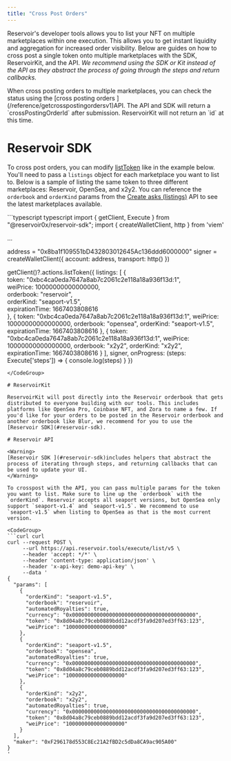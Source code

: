 ```yaml
---
title: "Cross Post Orders"
---
```


Reservoir's developer tools allows you to list your NFT on multiple marketplaces within one execution. This allows you to get instant liquidity and aggregation for increased order visibility. Below are guides on how to cross post a single token onto multiple marketplaces with the SDK, ReservoirKit, and the API. *We recommend using the SDK or Kit instead of the API as they abstract the process of going through the steps and return callbacks.*

<Info>
  When cross posting orders to multiple marketplaces, you can check the status using the [cross posting orders ](/reference/getcrosspostingordersv1)API. The API and SDK will return a `crossPostingOrderId` after submission. ReservoirKit will not return an `id` at this time.
</Info>

# Reservoir SDK

To cross post orders, you can modify [listToken](/reference/listtoken) like in the example below. You'll need to pass a `listings` object for each marketplace you want to list to. Below is a sample of listing the same token to three different marketplaces: Reservoir, OpenSea, and x2y2. You can reference the `orderbook` and `orderKind` params from the [Create asks (listings)](/reference/postexecutelistv5) API to see the latest marketplaces available.

<CodeGroup>
  ```typescript typescript
  import { getClient, Execute } from "@reservoir0x/reservoir-sdk";
  import { createWalletClient, http } from 'viem'

  ...

  address = "0x8ba1f109551bD432803012645Ac136ddd6000000"
  signer = createWalletClient({
    account: address,
    transport: http()
  })

  getClient()?.actions.listToken({
    listings: [
      {  
        token: "0xbc4ca0eda7647a8ab7c2061c2e118a18a936f13d:1",  
        weiPrice: 10000000000000000,  
        orderbook: "reservoir",  
        orderKind: "seaport-v1.5",  
        expirationTime: 1667403808616  
      },
      {
        token: "0xbc4ca0eda7647a8ab7c2061c2e118a18a936f13d:1",
        weiPrice: 10000000000000000,
        orderbook: "opensea",
        orderKind: "seaport-v1.5",
        expirationTime: 1667403808616
      },
      {
        token: "0xbc4ca0eda7647a8ab7c2061c2e118a18a936f13d:1",
        weiPrice: 10000000000000000,
        orderbook: "x2y2",
        orderKind: "x2y2",
        expirationTime: 1667403808616
      }
    ],
    signer,
    onProgress: (steps: Execute['steps']) => {
      console.log(steps)
    }
  })
  ```
</CodeGroup>

# ReservoirKit

ReservoirKit will post directly into the Reservoir orderbook that gets distributed to everyone building with our tools. This includes platforms like OpenSea Pro, Coinbase NFT, and Zora to name a few. If you'd like for your orders to be posted in the Reservoir orderbook and another orderbook like Blur, we recommend for you to use the [Reservoir SDK](#reservoir-sdk).

# Reservoir API

<Warning>
  [Reservoir SDK ](#reservoir-sdk)includes helpers that abstract the process of iterating through steps, and returning callbacks that can be used to update your UI.
</Warning>

To crosspost with the API, you can pass multiple params for the token you want to list. Make sure to line up the `orderbook` with the `orderKind`. Reservoir accepts all seaport versions, but OpenSea only support `seaport-v1.4` and `seaport-v1.5`. We recommend to use `seaport-v1.5` when listing to OpenSea as that is the most current version.

<CodeGroup>
  ```curl curl
  curl --request POST \
       --url https://api.reservoir.tools/execute/list/v5 \
       --header 'accept: */*' \
       --header 'content-type: application/json' \
       --header 'x-api-key: demo-api-key' \
       --data '
  {
    "params": [
      {
        "orderKind": "seaport-v1.5",
        "orderbook": "reservoir",
        "automatedRoyalties": true,
        "currency": "0x0000000000000000000000000000000000000000",
        "token": "0x8d04a8c79ceb0889bdd12acdf3fa9d207ed3ff63:123",
        "weiPrice": "1000000000000000000"
      },
      {
        "orderKind": "seaport-v1.5",
        "orderbook": "opensea",
        "automatedRoyalties": true,
        "currency": "0x0000000000000000000000000000000000000000",
        "token": "0x8d04a8c79ceb0889bdd12acdf3fa9d207ed3ff63:123",
        "weiPrice": "1000000000000000000"
      },
      {
        "orderKind": "x2y2",
        "orderbook": "x2y2",
        "automatedRoyalties": true,
        "currency": "0x0000000000000000000000000000000000000000",
        "token": "0x8d04a8c79ceb0889bdd12acdf3fa9d207ed3ff63:123",
        "weiPrice": "1000000000000000000"
      }
    ],
    "maker": "0xF296178d553C8Ec21A2fBD2c5dDa8CA9ac905A00"
  }
  '
  ```
</CodeGroup>

